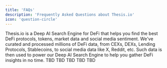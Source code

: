 ```yaml
---
title: 'FAQs'
description: 'Frequently Asked Questions about Thesis.io'
icon: 'question-circle'
---
```


<AccordionGroup>
  <Accordion title="What is Thesis.io?">
    Thesis.io is a Deep AI Search Engine for DeFi that helps you find the best DeFi protocols, tokens, market data and social media sentiment. We've curated and processed millions of DeFi data, from CEXs, DEXs, Lending Protocols, Stablecoins, to social media data like X, Reddit, etc. Such data is then used to power our Deep AI Search Engine to help you gather DeFi insights in no time.
  </Accordion>

  <Accordion title="What's different about Thesis.io?">
    TBD
  </Accordion>

  <Accordion title="How is Thesis.io different from LLMs?">
    TBD
  </Accordion>

  <Accordion title="How can Thesis.io be used in an LLM?">
    TBD
  </Accordion>

  <Accordion title="How does Thesis.io compare to other search APIs?">
    TBD
  </Accordion>
  <Accordion title="How does Thesis.io Spaces differ from other AI Agent Frameworks?">
    TBD
  </Accordion>
</AccordionGroup>